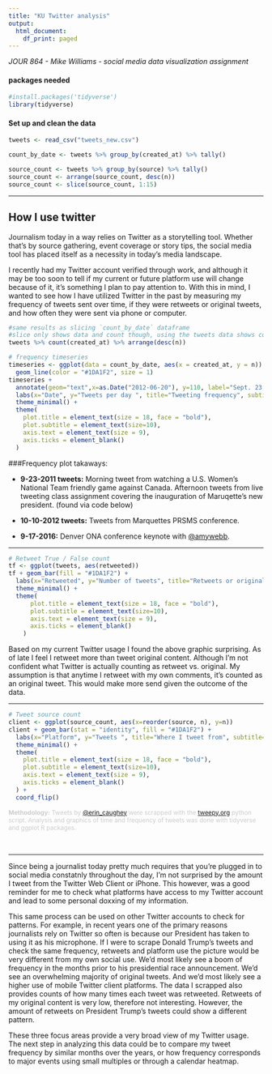 ```yaml
---
title: "KU Twitter analysis"
output:
  html_document:
    df_print: paged
---
```


_JOUR 864 - Mike Williams - social media data visualization assignment_

#### packages needed

```r
#install.packages('tidyverse')
library(tidyverse)
```

#### Set up and clean the data

```r
tweets <- read_csv("tweets_new.csv")

count_by_date <- tweets %>% group_by(created_at) %>% tally()

source_count <- tweets %>% group_by(source) %>% tally() 
source_count <- arrange(source_count, desc(n))
source_count <- slice(source_count, 1:15)
```

-----

## How I use twitter

Journalism today in a way relies on Twitter as a storytelling tool. Whether that's by source gathering, event coverage or story tips, the social media tool has placed itself as a necessity in today's media landscape. 

I recently had my Twitter account verified through work, and although it may be too soon to tell if my current or future platform use will change because of it, it’s something I plan to pay attention to. With this in mind, I wanted to see how I have utilized Twitter in the past by measuring my frequency of tweets sent over time, if they were retweets or original tweets, and how often they were sent via phone or computer. 

```r
#same results as slicing `count_by_date` dataframe
#slice only shows data and count though, using the tweets data shows content too
tweets %>% count(created_at) %>% arrange(desc(n))
```

```r
# frequency timeseries
timeseries <- ggplot(data = count_by_date, aes(x = created_at, y = n)) + 
  geom_line(color = "#1DA1F2", size = 1)
timeseries +
  annotate(geom="text",x=as.Date("2012-06-20"), y=110, label="Sept. 23, 2011: 106 tweets about USWNT and MU presidential inaguration", colour = "tomato", size=3) +
  labs(x="Date", y="Tweets per day ", title="Tweeting frequency", subtitle="How often I've tweeted every day since joining Twitter.", caption="Source: Tweets of @erin_caughey as of April 21 at 2 p.m.") +
  theme_minimal() +
  theme(
    plot.title = element_text(size = 18, face = "bold"),
    plot.subtitle = element_text(size=10),
    axis.text = element_text(size = 9),
    axis.ticks = element_blank()
  )
```

###Frequency plot takaways:

+ **9-23-2011 tweets:** Morning tweet from watching a U.S. Women's National Team friendly game against Canada. Afternoon tweets from live tweeting class assignment covering the inauguration of Maruqette's new president. (found via code below)

+ **10-10-2012 tweets:** Tweets from Marquettes PRSMS conference. 

+ **9-17-2016:** Denver ONA conference keynote with [@amywebb](https://twitter.com/amywebb).

-----

```r
# Retweet True / False count
tf <- ggplot(tweets, aes(retweeted))
tf + geom_bar(fill = "#1DA1F2") +
  labs(x="Retweeted", y="Number of tweets", title="Retweets or original tweets?", subtitle="How many tweets of mine are retweeted from other accounts or original?", caption="Source: Tweets of @erin_caughey as of April 21 at 2 p.m.") +
  theme_minimal() +
  theme(
      plot.title = element_text(size = 18, face = "bold"),
      plot.subtitle = element_text(size=10),
      axis.text = element_text(size = 9),
      axis.ticks = element_blank()
    )
```

Based on my current Twitter usage I found the above graphic surprising. As of late I feel I retweet more than tweet original content. Although I'm not confident what Twitter is actually counting as retweet vs. original. My assumption is that anytime I retweet with my own comments, it's counted as an original tweet. This would make more send given the outcome of the data. 

-----

```r
# Tweet source count
client <- ggplot(source_count, aes(x=reorder(source, n), y=n))
client + geom_bar(stat = "identity", fill = "#1DA1F2") + 
  labs(x="Platform", y="Tweets ", title="Where I tweet from", subtitle="The top 15 platforms I've tweeted from since 2009.", caption="Source: Tweets of @erin_caughey as of April 21 at 2 p.m.") +
  theme_minimal() + 
  theme(
    plot.title = element_text(size = 18, face = "bold"),
    plot.subtitle = element_text(size=10),
    axis.text = element_text(size = 9),
    axis.ticks = element_blank()
  ) +
  coord_flip()
```

<div style="font-size: 12px; color: #ccc;"><strong>Methodology:</strong> Tweets by [@erin_caughey](https://twitter.com/erin_caughey) were scrapped with the [tweepy.org](www.tweepy.org) python script. Analysis and graphics of time and frequency of tweets was done with tidyverse and ggplot R packages. </div>

<br>

-----

Since being a journalist today pretty much requires that you're plugged in to social media constatnly throughout the day, I'm not surprised by the amount I tweet from the Twitter Web Client or iPhone. This however, was a good reminder for me to check what platforms have access to my Twitter account and lead to some personal doxxing of my information. 

This same process can be used on other Twitter accounts to check for patterns. For example, in recent years one of the primary reasons journalists rely on Twitter so often is because our President has taken to using it as his microphone. If I were to scrape Donald Trump’s tweets and check the same frequency, retweets and platform use the picture would be very different from my own social use. We’d most likely see a boom of frequency in the months prior to his presidential race announcement. We’d see an overwhelming majority of original tweets. And we’d most likely see a higher use of mobile Twitter client platforms. The data I scrapped also provides counts of how many times each tweet was retweeted. Retweets of my original content is very low, therefore not interesting. However, the amount of retweets on President Trump's tweets could show a different pattern.

These three focus areas provide a very broad view of my Twitter usage. The next step in analyzing this data could be to compare my tweet frequency by similar months over the years, or how frequency corresponds to major events using small multiples or through a calendar heatmap.
